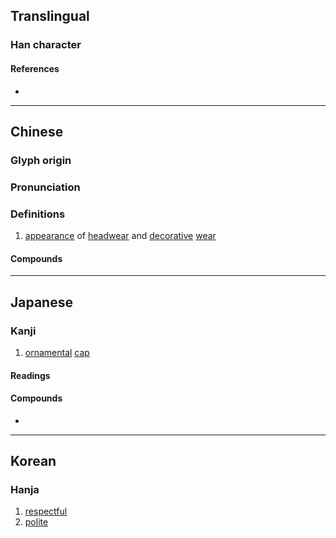 {{character info}}
==Translingual==

===Han character===
{{Han char|rn=9|rad=人|as=07|sn=9|four=23232|canj=OIJE|ids=⿰亻求}}

====References====
* {{Han ref|kx=0104.090|dkj=00668|dj=0220.080|hdz=10156.170|uh=4FC5|ud=20421|bh=CDDE|bd=52702}}

----

==Chinese==
{{zh-forms}}

===Glyph origin===
{{Han etym}}

===Pronunciation===
{{zh-pron
|m=qiú
|ma=
|c=kau4
|mc=y
|oc=y
|cat=
}}

===Definitions===
{{zh-hanzi}}

# {{zh-obsolete}} [[appearance]] of [[headwear]] and [[decorative]] [[wear]]

====Compounds====
{{zh-der|俅俅}}

----

==Japanese==

===Kanji===
{{ja-kanji|grade=|rs=人07}}

# [[ornament]]al [[cap]]

====Readings====
{{ja-readings
|goon=ぐ
|kanon=きゅう<きう
|kun=いただ-く
}}

====Compounds====
* {{ja-r|高俅|こうきゅう}}

----

==Korean==

===Hanja===
{{ko-hanja|hangeul=구|rv=gu|mr=ku}}

# [[respectful]]
# [[polite]]